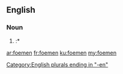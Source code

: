 ==English==

===Noun===
{{head|en|plural}}

# {{plural of|foeman|lang=en|nocat=1}}
#:* {{quote-book|year=2005
 |year_published=
 |edition=
 |editor=
 |author={{w|Steven Pressfield}}
 |title=Gates of Fire: An Epic Novel of the Battle of Thermopylae
 |chapter=
 |url=http://books.google.com/books?id=vcxlHkUGf_wC&dq=gates+of+fire&hl=en&sa=X&ei=RDc1T_CUDoOJgwfE-ZjoBQ&redir_esc=y
 |genre=Historical Fiction
 |publisher=Random House
 |isbn=9780553383683
 |page=
 |passage=Who were these '''foemen''', who had taken with them to the house of the dead ten, or as some reports said, as many as twenty for every one of their own fallen?
}}

[[Category:English plurals ending in "-en"]]

[[ar:foemen]]
[[fr:foemen]]
[[ku:foemen]]
[[my:foemen]]